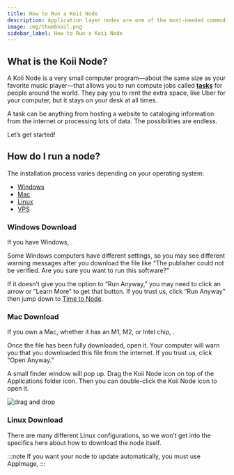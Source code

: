 ```yaml
---
title: How to Run a Koii Node
description: Application layer nodes are one of the most-needed commodities in Web3.
image: img/thumbnail.png
sidebar_label: How to Run a Koii Node
---
```



<DesktopNodeButton />

<h2 id="what-exactly-is-a-koii-node" style={{ fontSize: "32px" }}>
  What is the Koii Node?
</h2>

A Koii Node is a very small computer program—about the same size as your favorite music player—that allows you to run compute jobs called **[tasks](/concepts/what-are-tasks/what-are-tasks/)** for people around the world. They pay you to rent the extra space, like Uber for your computer, but it stays on your desk at all times.

A task can be anything from hosting a website to cataloging information from the internet or processing lots of data. The possibilities are endless.

Let’s get started!

<h2 id="how-do-i-run-a-node" style={{ fontSize: "32px" }}>
  How do I run a node?
</h2>

The installation process varies depending on your operating system:

- [Windows](#windows-download)
- [Mac](#mac-download)
- [Linux](#linux-download)
- [VPS](http://localhost:3000/run-a-node/task-nodes/Running-on-VPS)

### Windows Download

If you have Windows, <DownloadLinks os="Windows" />.

Some Windows computers have different settings, so you may see different warning messages after you download the file like “The publisher could not be verified. Are you sure you want to run this software?”

If it doesn’t give you the option to “Run Anyway,” you may need to click an arrow or “Learn More” to get that button. If you trust us, click “Run Anyway” then jump down to [Time to Node](#time-to-node).

### Mac Download

If you own a Mac, whether it has an M1, M2, or Intel chip, <DownloadLinks os="Mac" />.

Once the file has been fully downloaded, open it. Your computer will warn you that you downloaded this file from the internet. If you trust us, click “Open Anyway.”

A small finder window will pop up. Drag the Koii Node icon on top of the Applications folder icon. Then you can double-click the Koii Node icon to open it.

![drag and drop](./img/drag%20and%20drop.png)

### Linux Download

There are many different Linux configurations, so we won’t get into the specifics here about how to download the node itself.

:::note
If you want your node to update automatically, you must use AppImage, <DownloadLinks os="LinuxUniversal" />
:::

